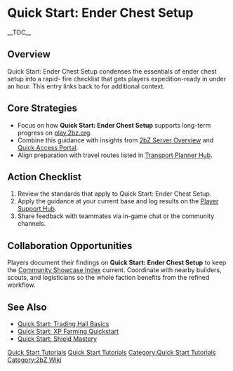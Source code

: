 {{Short description|Quick Start: Ender Chest Setup condenses the essentials of ender chest setup into a rapid-fire checklist that gets players expedition-ready in under an hour}}
= Quick Start: Ender Chest Setup =
{{2bZ Navbox}}
__TOC__

== Overview ==
Quick Start: Ender Chest Setup condenses the essentials of ender chest setup into a rapid-
fire checklist that gets players expedition-ready in under an hour. This entry links back
to [[Category:Quick Start Tutorials|Quick Start Tutorials]] for additional context.

== Core Strategies ==
* Focus on how '''Quick Start: Ender Chest Setup''' supports long-term progress on [[play.2bz.org]].
* Combine this guidance with insights from [[2bZ Server Overview]] and [[Quick Access Portal]].
* Align preparation with travel routes listed in [[Transport Planner Hub]].

== Action Checklist ==
# Review the [[Category:Quick Start Tutorials|Quick Start Tutorials]] standards that apply to Quick Start: Ender Chest Setup.
# Apply the guidance at your current base and log results on the [[Player Support Hub]].
# Share feedback with teammates via in-game chat or the community channels.

== Collaboration Opportunities ==
Players document their findings on '''Quick Start: Ender Chest Setup''' to keep the
[[Community Showcase Index]] current. Coordinate with nearby builders, scouts, and
logisticians so the whole faction benefits from the refined workflow.

== See Also ==
* [[Quick Start: Trading Hall Basics]]
* [[Quick Start: XP Farming Quickstart]]
* [[Quick Start: Shield Mastery]]

[[Category:Quick Start Tutorials]]
[[Category:2bZ Wiki]]
